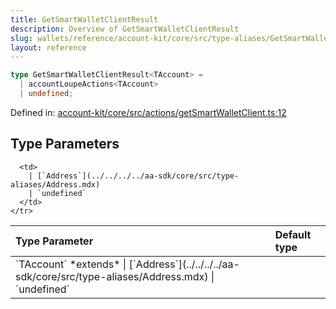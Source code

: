 ```yaml
---
title: GetSmartWalletClientResult
description: Overview of GetSmartWalletClientResult
slug: wallets/reference/account-kit/core/src/type-aliases/GetSmartWalletClientResult
layout: reference
---
```


```ts
type GetSmartWalletClientResult<TAccount> =
  | accountLoupeActions<TAccount>
  | undefined;
```

Defined in: [account-kit/core/src/actions/getSmartWalletClient.ts:12](https://github.com/alchemyplatform/aa-sdk/blob/da19afd63b0ba06a4de95b0d2d7871f64d546304/account-kit/core/src/actions/getSmartWalletClient.ts#L12)

## Type Parameters

<table>
  <thead>
    <tr>
      <th align="left">Type Parameter</th>
      <th align="left">Default type</th>
    </tr>
  </thead>

  <tbody>
    <tr>
      <td>
        `TAccount` *extends*
        | [`Address`](../../../../aa-sdk/core/src/type-aliases/Address.mdx)
        | `undefined`
      </td>

      <td>
        | [`Address`](../../../../aa-sdk/core/src/type-aliases/Address.mdx)
        | `undefined`
      </td>
    </tr>

  </tbody>
</table>
